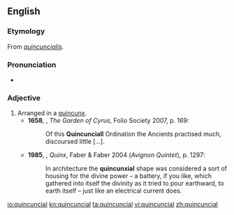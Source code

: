 ==English==

===Etymology===
From {{etyl|la|en}} ''[[quincuncialis]]''.

===Pronunciation===
* {{IPA|/kwɪnˈkʌnʃəl/}}

===Adjective===
{{en-adj}}

# Arranged in a [[quincunx]].
#* '''1658''', {{w|Sir Thomas Browne}}, ''The Garden of Cyrus'', Folio Society 2007, p. 169:
#*: Of this '''Quincunciall''' Ordination the Ancients practised much, discoursed little [...].
#* '''1985''', {{w|Lawrence Durrell}}, ''Quinx'', Faber & Faber 2004 (''Avignon Quintet''), p. 1297:
#*: In architecture the '''quincunxial''' shape was considered a sort of housing for the divine power – a battery, if you like, which gathered into itself the divinity as it tried to pour earthward, to earth itself – just like an electrical current does.

[[io:quincuncial]]
[[kn:quincuncial]]
[[ta:quincuncial]]
[[vi:quincuncial]]
[[zh:quincuncial]]